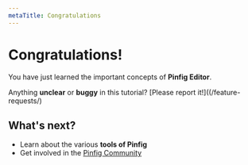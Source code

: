 ```yaml
---
metaTitle: Congratulations
---
```


# Congratulations!

You have just learned the important concepts of **Pinfig Editor**.

Anything **unclear** or **buggy** in this tutorial? [Please report it!]((/feature-requests/)

## What's next?

- Learn about the various **tools of Pinfig**
- Get involved in the [Pinfig Community](/community/support)
